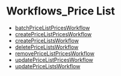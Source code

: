 
# Workflows\_Price List

- [batchPriceListPricesWorkflow](../../functions/core_flows.batchPriceListPricesWorkflow/page.mdx)
- [createPriceListPricesWorkflow](../../functions/core_flows.createPriceListPricesWorkflow/page.mdx)
- [createPriceListsWorkflow](../../functions/core_flows.createPriceListsWorkflow/page.mdx)
- [deletePriceListsWorkflow](../../functions/core_flows.deletePriceListsWorkflow/page.mdx)
- [removePriceListPricesWorkflow](../../functions/core_flows.removePriceListPricesWorkflow/page.mdx)
- [updatePriceListPricesWorkflow](../../functions/core_flows.updatePriceListPricesWorkflow/page.mdx)
- [updatePriceListsWorkflow](../../functions/core_flows.updatePriceListsWorkflow/page.mdx)
